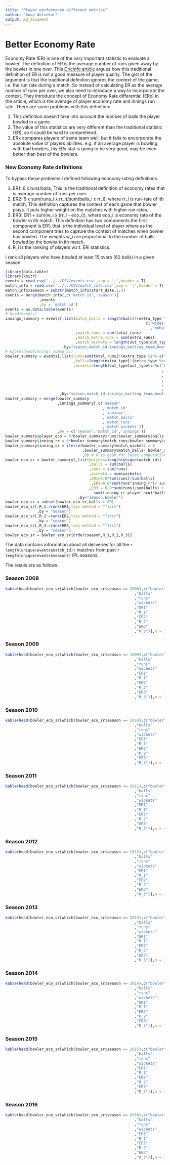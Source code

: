 ```yaml
---
title: "Player performance different metrics"
author: "Anup Walvekar"
output: md_document
---
```

# Better Economy Rate
Economy Rate (ER) is one of the vary important statistic to evaluate a bowler. The definition of ER is the average number of runs given away by the bowler in one over. This [Cricinfo article](http://www.espncricinfo.com/blogs/content/story/1084584.html) argues how this traditional definition of ER is not a good measure of player quality. The gist of the argument is that the traditional definition ignores the context of the game, i.e. the run rate during a match. So instead of calculating ER as the average number of runs per over, we also need to introduce a way to incorporate the context. They introduce the concept of Economy Rate differential (ERx) in the article, which is the average of player economy rate and innings run rate. There are some problems with this definition:

1. This definition doesn't take into account the number of balls the player bowled in a game
2. The value of this statistics are very different than the traditional statistic (ER), so it could be hard to comprehend.
3. ERx compares players of same team well, but it fails to encorporate the absolute value of players abilities. e.g. if an average player is bowling with bad bowlers, his ERx stat is going to be very good, may be even better than best of the bowlers.

### New Economy Rate definitions

To bypass these problems I defined following economy rating definitions.

1. ER1: 6 x runs/balls,
    This is the traditional definition of economy rates that is average number of runs per over.
2. ER2: 6 x sum(runs_i x rr_i)/sum(balls_i x rr_i), where rr_i is run-rate of ith match,
    This definition captures the context of each game that bowler plays. It puts higher weight on the matches with higher run rates.
3. ER3: ER1 + sum(w_i x (rr_i - eco_i)), where eco_i is economy rate of the bowler in ith match.
    This definition has two components the first component is ER1, that is the individual level of player where as the second component tries to capture the context of matches when bowler has bowled. The weights w_i are proportional to the number of balls bowled by the bowler in ith match.
4. R_i is the ranking of players w.r.t. ERi statistics.

I rank all players who have bowled at least 15 overs (60 balls) in a given season.



```r
library(data.table)
library(knitr)
events = read.csv('../../CSV/events.csv',sep = ';',header = T)
match_info = read.csv('../../CSV/match_info.csv',sep = ';',header = T)
match_info$season = substr(match_info$start_date,1,4)
events = merge(match_info[,c('match_id','season')]
               ,events
               ,by = 'match_id')
events = as.data.table(events)
# head(events)
innings_summary = events[,list(match_balls = length(ball[!(extra_type %in%
                                                              c('wides'
                                                                ,'noballs'))])
                               ,match_runs = sum(total_runs)
                               ,match_extra_runs = sum(extra_runs)
                               ,match_wickets = length(out_type[out_type != 'none']))
                         ,by="season,match_id,innings,batting_team,bowling_team"]
# kable(head(innings_summary))
bowler_summary = events[,list(runs=sum(total_runs[!(extra_type %in% c("byes","legbyes"))])
                              ,balls=length(extra_type[!(extra_type %in% c('noballs','wides'))])
                              ,wickets=length(out_type[out_type%in%c('bowled'
                                                                     ,'caught'
                                                                     ,'caught and bowled'
                                                                     ,'hit wicket'
                                                                     ,'lbw'
                                                                     ,'stumped')]))
                        ,by="season,match_id,innings,batting_team,bowling_team,bowler"]
bowler_summary = merge(bowler_summary
                       ,innings_summary[,c('season'
                                           ,'match_id'
                                           ,'innings'
                                           ,'match_balls'
                                           ,'match_runs'
                                           ,'match_wickets')]
                       ,by = c('season','match_id','innings'))
bowler_summary$player_eco = 6*bowler_summary$runs/bowler_summary$balls
bowler_summary$inning_rr = 6*bowler_summary$match_runs/bowler_summary$match_balls
bowler_summary$inning_sr = ifelse(bowler_summary$match_wickets > 0
                                  ,bowler_summary$match_balls/ bowler_summary$match_wickets
                                  ,0) # 0 is good for later computation
bowler_eco_sr = bowler_summary[,list(matches=length(unique(match_id))
                                     ,balls = sum(balls)
                                     ,runs = sum(runs)
                                     ,wickets = sum(wickets)
                                     ,ER1=6.0*sum(runs)/sum(balls)
                                      ,ER2=6.0*sum(runs*inning_rr)/ sum(balls*inning_rr)
                                     ,ER3 = 6.0*sum(runs)/sum(balls) +
                                       sum((inning_rr-player_eco)*balls)/sum(balls))
                                ,by="season,bowler"]
bowler_eco_sr = subset(bowler_eco_sr,balls > 60)
bowler_eco_sr[,R_1:=rank(ER1,ties.method = "first")
              ,by = "season"]
bowler_eco_sr[,R_2:=rank(ER2,ties.method = "first")
              ,by = "season"]
bowler_eco_sr[,R_3:=rank(ER3,ties.method = "first")
              ,by = "season"]
bowler_eco_sr = bowler_eco_sr[order(season,R_1,R_2,R_3)]
```

The data contains information about all deliveries for all the `r length(unique(events$match_id))` matches from past `r length(unique(events$season))` IPL seasons.

The resuls are as follows.

### Season 2008

```r
kable(head(bowler_eco_sr[which(bowler_eco_sr$season == 2008),c("bowler"
                                                         ,"balls"
                                                         ,"runs"
                                                         ,"wickets"
                                                         ,"ER1"
                                                         ,"R_1"
                                                         ,"ER2"
                                                         ,"R_2"
                                                         ,"ER3"
                                                         ,"R_3")],n = 10))
```

### Season 2009

```r
kable(head(bowler_eco_sr[which(bowler_eco_sr$season == 2009),c("bowler"
                                                         ,"balls"
                                                         ,"runs"
                                                         ,"wickets"
                                                         ,"ER1"
                                                         ,"R_1"
                                                         ,"ER2"
                                                         ,"R_2"
                                                         ,"ER3"
                                                         ,"R_3")],n = 10))
```

### Season 2010

```r
kable(head(bowler_eco_sr[which(bowler_eco_sr$season == 2010),c("bowler"
                                                         ,"balls"
                                                         ,"runs"
                                                         ,"wickets"
                                                         ,"ER1"
                                                         ,"R_1"
                                                         ,"ER2"
                                                         ,"R_2"
                                                         ,"ER3"
                                                         ,"R_3")],n = 10))
```

### Season 2011

```r
kable(head(bowler_eco_sr[which(bowler_eco_sr$season == 2011),c("bowler"
                                                         ,"balls"
                                                         ,"runs"
                                                         ,"wickets"
                                                         ,"ER1"
                                                         ,"R_1"
                                                         ,"ER2"
                                                         ,"R_2"
                                                         ,"ER3"
                                                         ,"R_3")],n = 10))
```

### Season 2012

```r
kable(head(bowler_eco_sr[which(bowler_eco_sr$season == 2012),c("bowler"
                                                         ,"balls"
                                                         ,"runs"
                                                         ,"wickets"
                                                         ,"ER1"
                                                         ,"R_1"
                                                         ,"ER2"
                                                         ,"R_2"
                                                         ,"ER3"
                                                         ,"R_3")],n = 10))
```

### Season 2013

```r
kable(head(bowler_eco_sr[which(bowler_eco_sr$season == 2013),c("bowler"
                                                         ,"balls"
                                                         ,"runs"
                                                         ,"wickets"
                                                         ,"ER1"
                                                         ,"R_1"
                                                         ,"ER2"
                                                         ,"R_2"
                                                         ,"ER3"
                                                         ,"R_3")],n = 10))
```

### Season 2014

```r
kable(head(bowler_eco_sr[which(bowler_eco_sr$season == 2014),c("bowler"
                                                         ,"balls"
                                                         ,"runs"
                                                         ,"wickets"
                                                         ,"ER1"
                                                         ,"R_1"
                                                         ,"ER2"
                                                         ,"R_2"
                                                         ,"ER3"
                                                         ,"R_3")],n = 10))
```

### Season 2015

```r
kable(head(bowler_eco_sr[which(bowler_eco_sr$season == 2015),c("bowler"
                                                         ,"balls"
                                                         ,"runs"
                                                         ,"wickets"
                                                         ,"ER1"
                                                         ,"R_1"
                                                         ,"ER2"
                                                         ,"R_2"
                                                         ,"ER3"
                                                         ,"R_3")],n = 10))
```

### Season 2016

```r
kable(head(bowler_eco_sr[which(bowler_eco_sr$season == 2016),c("bowler"
                                                         ,"balls"
                                                         ,"runs"
                                                         ,"wickets"
                                                         ,"ER1"
                                                         ,"R_1"
                                                         ,"ER2"
                                                         ,"R_2"
                                                         ,"ER3"
                                                         ,"R_3")],n = 10))
```


